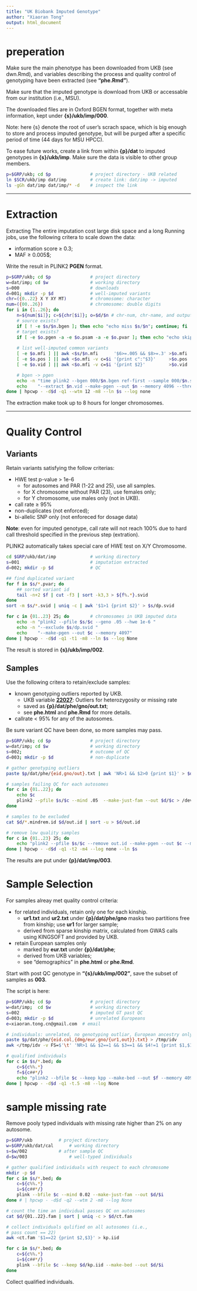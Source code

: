 ```yaml
---
title: "UK Biobank Imputed Genotype"
author: "Xiaoran Tong"
output: html_document
---
```


# preperation

Make sure the main phenotype has been downloaded from UKB (see dwn.Rmd), and
variables describing  the process  and quality control  of genotyping  have been
extracted (see __"phe.Rmd"__).

Make sure that the imputed genotype is  download from UKB or accessable from our
institution (i.e., MSU).

The downloaded files are in Oxford  BGEN format, together with meta information,
kept under __{s}/ukb/imp/000__.

Note: here {s}  denote the root of  user's scrach space, which is  big enough to
store and process  imputed genotype, but will be purged  after a specific period
of time (44 days for MSU HPCC).

To ease future works, create a link from within __{p}/dat__ to imputed genotypes
in __{s}/ukb/imp__.  Make sure the data is visible to other group members.

```sh
p=$GRP/ukb; cd $p				# project directory - UKB related
ln $SCR/ukb/imp dat/imp			# create link: dat/imp -> imputed
ls -gGh dat/imp dat/imp/* -d	# inspect the link
```

-------------------------------------------------------------------------------

# Extraction

Extracting  The  entire  imputation cost  large  disk  space and a  long Running
jobs, use the following critera to scale down the data:

  * information score $\ge$ 0.3;
  * MAF $\ge$ 0.005$;

Write the result in PLINK2 __PGEN__ format.

```sh
p=$GRP/ukb; cd $p				# project directory
w=dat/imp; cd $w				# working directory
s=000							# downloads
d=001; mkdir -p $d				# well-imputed variants
chr=({0..22} X Y XY MT)			# chromosome: character
num=({00..26})					# chromosome: double digits 
for i in {1..26}; do
	n=${num[$i]}; c=${chr[$i]}; o=$d/$n # chr-num, chr-name, and output
    # source exists?
    if [ ! -e $s/$n.bgen ]; then echo "echo miss $s/$n"; continue; fi
	# target exists?
	if [ -e $o.pgen -a -e $o.psam -a -e $o.pvar ]; then echo "echo skip $o"; continue; fi
    
    # list well-imputed common variants 
    [ -e $o.mfi ] || awk <$s/$n.mfi      '$6>=.005 && $8>=.3' >$o.mfi
    [ -e $o.pos ] || awk <$o.mfi -v c=$i '{print c":"$3}'     >$o.pos
    [ -e $o.vid ] || awk <$o.mfi -v c=$i '{print $2}'         >$o.vid

    # bgen -> pgen
    echo -n "time plink2 --bgen 000/$n.bgen ref-first --sample 000/$n.sample "
	echo    "--extract $n.vid --make-pgen --out $n --memory 4096 --threads 1"
done | hpcwp - -d$d -q1 --wtm 12 -m8 --ln $s --log none
```
The extraction make took up to 8 hours for longer chromosomes.

-------------------------------------------------------------------------------

# Quality Control

## Variants
Retain variants satisfying the follow criterias:

  * HWE test p-value > 1e-6
    - for autosomes and PAR (1-22 and 25), use all samples.
    - for X chromosome without PAR (23), use females only;
	- for Y chromosome, use males only (not in UKB).
  * call rate $\ge$ 95%
  * non-duplicates (not enforced);
  * bi-allelic SNP only (not enforeced for dosage data)

**Note**: even for imputed  genotype, call rate will not reach  100% due to hard
call threshold specified in the previous step (extration).

PLINK2 automatically takes special care of HWE test on X/Y Chromosome.

```Sh
cd $GRP/ukb/dat/imp				# working directory
s=001							# imputation extracted
d=002; mkdir -p $d				# QC

## find duplicated variant
for f in $s/*.pvar; do
	## sorted variant id
	tail -n+2 $f | cut -f3 | sort -k3,3 > ${f%.*}.svid 
done
sort -m $s/*.svid | uniq -c | awk '$1>1 {print $2}' > $s/dp.svid

for c in {01..23} 25; do		# chromosomes in UKB imputed data
	echo -n "plink2 --pfile $s/$c --geno .05 --hwe 1e-6 "
	echo -n "--exclude $s/dp.svid "
	echo    "--make-pgen --out $c --memory 4097"
done | hpcwp - -d$d -q1 -t1 -m8 --ln $s --log None
```
The result is stored in **{s}/ukb/imp/002**.


## Samples

Use the following critera to retain/exclude samples:

  * known genotyping outliers reported by UKB.
    - UKB variable __[22027][]__: Outliers for heterozygosity or missing rate
    - saved as __{p}/dat/phe/gno/out.txt__;
	- see **phe.html** and **phe.Rmd** for more details.
  * callrate < 95% for any of the autosomes.
	
[22027]:http://biobank.ndph.ox.ac.uk/showcase/field.cgi?id=22027

Be sure variant QC have been done, so more samples may pass.

```sh
p=$GRP/ukb; cd $p				# project directory
w=dat/imp; cd $w				# working directory
s=002;							# outcome of QC
d=003; mkdir -p $d				# non-duplicate

# gather genotyping outliers
paste $p/dat/phe/{eid,gno/out}.txt | awk 'NR>1 && $2>0 {print $1}' > $d/outlier.id

# samples failing QC for each autosomes
for c in {01..22}; do
	echo $c
	plink2 --pfile $s/$c --mind .05  --make-just-fam --out $d/$c > /dev/null
done

# samples to be excluded
cat $d/*.mindrem.id $d/out.id | sort -u > $d/out.id

# remove low quality samples
for c in {01..23} 25; do
	echo "plink2 --pfile $s/$c --remove out.id --make-pgen --out $c --memory 2048"
done | hpcwp - -d$d -q1 -t2 -m4 --log none --ln $s
```
The results are put under **{p}/dat/imp/003**. 


# Sample Selection

For samples alreay met quality control criteria:

  * for related individuals, retain only one for each kinship.
	- __ur1.txt__ and __ur2.txt__ under __{p}/dat/phe/gno__ masks two
      partitions free from kinship; use __ur1__ for larger sample;
    - derived from sparse kinship matrix, calculated from GWAS calls
      using KINGSOFT and provided by UKB.
  * retain European samples only
    - marked by **eur.txt** under __{p}/dat/phe__;
	- derived from UKB variables;
	- see "demographics" in __phe.html__ or __phe.Rmd__.

Start with post QC genotype in __"{s}/ukb/imp/002"__, save the subset
of samples as __003__.

The script is here:
```sh
p=$GRP/ukb; cd $p				# project directory
w=dat/imp;  cd $w				# working directory
s=002							# imputed GT past QC
d=003; mkdir -p $d				# unrelated Europeans
e=xiaoran.tong.cn@gmail.com  # email

# individuals: unrelated, no genotyping outliar, European ancestry only.
paste $p/dat/phe/{eid.col,{dmg/eur,gno/{ur1,out}}.txt} > /tmp/idv
awk </tmp/idv -v FS=$'\t' 'NR>1 && $2==1 && $3==1 && $4!=1 {print $1,$1}'> $d/kpp

# qualified individuals
for c in $s/*.bed; do
    c=${c%%.*}
    f=${c##*/}
    echo "plink2 --bfile $c --keep kpp --make-bed --out $f --memory 4096"
done | hpcwp - -d$d -q1 -t.5 -m8 --log None
```

# sample missing rate

Remove pooly typed individuals with missing rate higher than 2% on any autosome.

```sh
p=$GRP/ukb			# project directory
w=$GRP/ukb/dat/cal		# working directory
s=$w/002			# after sample QC
d=$w/003	        	# well-typed individuals

# gather qualified individuals with respect to each chromosome
mkdir -p $d
for c in $s/*.bed; do
    c=${c%%.*}
    i=${c##*/}
    plink --bfile $c --mind 0.02 --make-just-fam --out $d/$i
done # | hpcwp - -d$d -q2 --wtm 2 -m8 --log None

# count the time an individual passes QC on autosomes
cat $d/{01..22}.fam | sort | uniq -c > $d/ct.fam

# collect individuals qulified on all autosomes (i.e., 
# pass count == 22)
awk <ct.fam '$1==22 {print $2,$3}' > kp.iid

for c in $s/*.bed; do
    c=${c%%.*}
    i=${c##*/}
    plink --bfile $c --keep $d/kp.iid --make-bed --out $d/$i
done
```
Collect qualified individuals.
